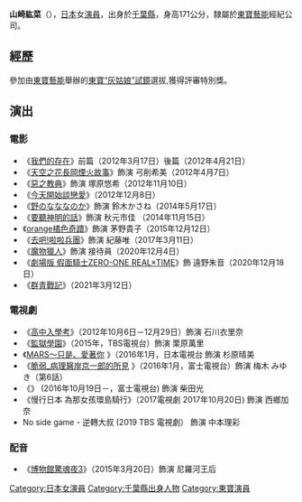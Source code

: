 {{BLP unsourced}}
{{noteTA
|G1=JP Show
}}
{{藝人
| 姓名 = 山崎紘菜
| 類型= 女演員
| 圖像 = 26th Tokyo International Film Festival - Yamazaki Hirona (山崎紘菜).jpg
| 圖像說明 = 攝於第26屆[[東京國際電影節|東京國際電影節]]（2013年）
| 本名     = 
| 英文名 = 
| 出生日期 = {{birth date and age|1994|4|25}}
| 出生地點 = {{JPN}}[[千葉縣|千葉縣]]
| 國籍 = {{JPN}}
| 職業 = [[演員|演員]]
| 活躍年代 = 2011年迄今
| 唱片公司 = 
| 經紀公司 = [[東寶株式會社|東寶]]
| 代表作 = 
| 網站 =
}}
'''山崎紘菜'''（{{bd|1994年|4月25日|}}），[[日本|日本]]女[[演員|演員]]，出身於[[千葉縣|千葉縣]]，身高171公分，隸屬於[[東寶藝能|東寶藝能]]經紀公司。

==經歷==
參加由[[東寶藝能|東寶藝能]]舉辦的[[東寶“灰姑娘”試鏡|東寶“灰姑娘”試鏡]]選拔,獲得評審特別獎。

==演出==
===電影===
*《[[我們的存在|我們的存在]]》前篇（2012年3月17日）後篇（2012年4月21日） 
*《[[天空之花長岡煙火故事|天空之花長岡煙火故事]]》飾演 弓削希美（2012年4月7日）
*《[[惡之教典|惡之教典]]》飾演 塚原悠希（2012年11月10日）
*《[[今天開始談戀愛|今天開始談戀愛]]》（2012年12月8日）
*《[[野のなななのか|野のなななのか]]》飾演 鈴木かさね（2014年5月17日）
*《[[要聽神明的話|要聽神明的話]]》飾演 秋元市佳 （2014年11月15日）
*《[[orange橘色奇蹟|orange橘色奇蹟]]》飾演 茅野貴子（2015年12月12日）
*《[[去吧!啦啦兵團|去吧!啦啦兵團]]》飾演 紀藤唯（2017年3月11日）
*《[[魔物獵人|魔物獵人]]》飾演 接待員（2020年12月4日）
*《[[劇場版_假面騎士ZERO-ONE_REAL×TIME|劇場版 假面騎士ZERO-ONE REAL×TIME]]》飾 遠野朱音（2020年12月18日）
*《[[群青戰記|群青戰記]]》（2021年3月12日）

===電視劇===
*《[[高中入學考|高中入學考]]》（2012年10月6日－12月29日）飾演 石川衣里奈 
*《[[監獄學園#電視劇|監獄學園]]》（2015年，TBS電視台）飾演 栗原萬里
*《[[戰神_(電視劇)#日本電視劇|MARS～只是、愛著你]] 》（2016年1月，日本電視台 飾演 杉原晴美
*《[[脆弱_病理醫岸京一郎的所見|脆弱_病理醫岸京一郎的所見]] 》（2016年1月，富士電視台）飾演 梅木 みゆき（第6話）
*《{{link-ja|該隱與亞伯 (2016年電視劇)|カインとアベル (2016年のテレビドラマ)|該隱與亞伯}}》 (2016年10月19日－，富士電視台) 飾演 柴田光
*《慢行日本 為那女孩環島騎行》（2017電視劇 2017年10月20日) 飾演 西鄉加奈
* No side game - 逆轉大叔 (2019 TBS 電視劇） 飾演 中本理彩

===配音===
*《[[博物館驚魂夜3|博物館驚魂夜3]]》（2015年3月20日）飾演 尼羅河王后

{{東寶灰姑娘}}
{{Authority Control}}
{{DEFAULTSORT:Yamazaki Hirona}}
[[Category:日本女演員|Category:日本女演員]]
[[Category:千葉縣出身人物|Category:千葉縣出身人物]]
[[Category:東寶演員|Category:東寶演員]]